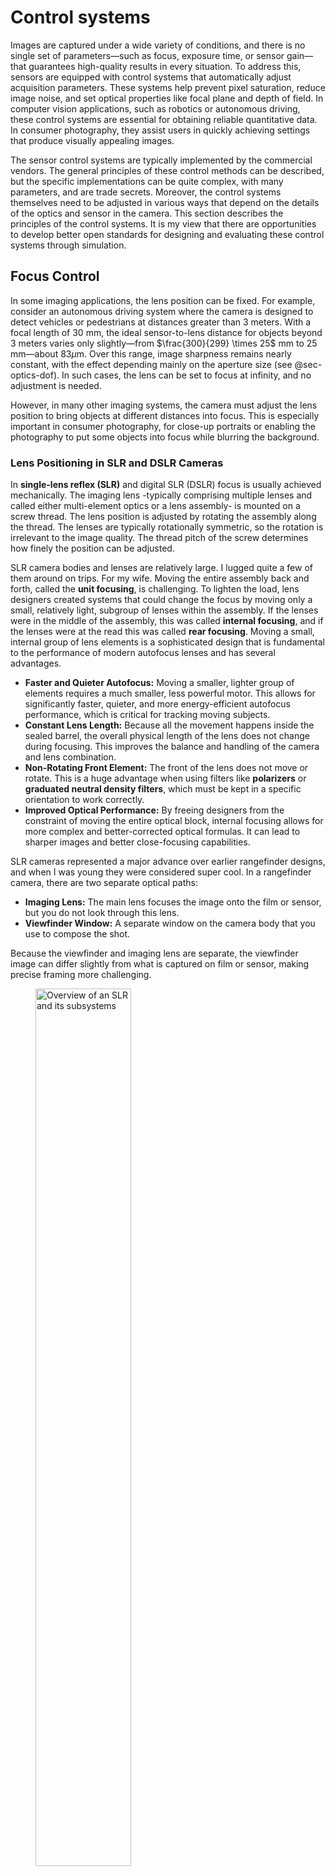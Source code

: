 # Control systems {#sec-sensor-control}

Images are captured under a wide variety of conditions, and there is no single set of parameters—such as focus, exposure time, or sensor gain—that guarantees high-quality results in every situation. To address this, sensors are equipped with control systems that automatically adjust acquisition parameters. These systems help prevent pixel saturation, reduce image noise, and set optical properties like focal plane and depth of field. In computer vision applications, such as robotics or autonomous driving, these control systems are essential for obtaining reliable quantitative data. In consumer photography, they assist users in quickly achieving settings that produce visually appealing images.

The sensor control systems are typically implemented by the commercial vendors. The general principles of these control methods can be described, but the specific implementations can be quite complex, with many parameters, and are trade secrets. Moreover, the control systems themselves need to be adjusted in various ways that depend on the details of the optics and sensor in the camera. This section describes the principles of the control systems. It is my view that there are opportunities to develop better open standards for designing and evaluating these control systems through simulation.

## Focus Control {#sec-focus-control}

In some imaging applications, the lens position can be fixed. For example, consider an autonomous driving system where the camera is designed to detect vehicles or pedestrians at distances greater than 3 meters. With a focal length of 30 mm, the ideal sensor-to-lens distance for objects beyond 3 meters varies only slightly—from $\frac{300}{299} \times 25$ mm to 25 mm—about $83 \mu \text{m}$. Over this range, image sharpness remains nearly constant, with the effect depending mainly on the aperture size (see @sec-optics-dof). In such cases, the lens can be set to focus at infinity, and no adjustment is needed.

However, in many other imaging systems, the camera must adjust the lens position to bring objects at different distances into focus. This is especially important in consumer photography, for close-up portraits or enabling the photography to put some objects into focus while blurring the background.

### Lens Positioning in SLR and DSLR Cameras {#sec-lens-positioning-slr}

In **single-lens reflex (SLR)** and digital SLR (DSLR) focus is usually achieved mechanically. The imaging lens -typically comprising multiple lenses and called either multi-element optics or a lens assembly- is mounted on a screw thread. The lens position is adjusted by rotating the assembly along the thread. The lenses are typically rotationally symmetric, so the rotation is irrelevant to the image quality. The thread pitch of the screw determines how finely the position can be adjusted.

SLR camera bodies and lenses are relatively large. I lugged quite a few of them around on trips. For my wife. Moving the entire assembly back and forth, called the **unit focusing**, is challenging. To lighten the load, lens designers created systems that could change the focus by moving only a small, relatively light, subgroup of lenses within the assembly. If the lenses were in the middle of the assembly, this was called **internal focusing**, and if the lenses were at the read this was called **rear focusing**. Moving a small, internal group of lens elements is a sophisticated design that is fundamental to the performance of modern autofocus lenses and has several advantages.

-   **Faster and Quieter Autofocus:** Moving a smaller, lighter group of elements requires a much smaller, less powerful motor. This allows for significantly faster, quieter, and more energy-efficient autofocus performance, which is critical for tracking moving subjects.
-   **Constant Lens Length:** Because all the movement happens inside the sealed barrel, the overall physical length of the lens does not change during focusing. This improves the balance and handling of the camera and lens combination.
-   **Non-Rotating Front Element:** The front of the lens does not move or rotate. This is a huge advantage when using filters like **polarizers** or **graduated neutral density filters**, which must be kept in a specific orientation to work correctly.
-   **Improved Optical Performance:** By freeing designers from the constraint of moving the entire optical block, internal focusing allows for more complex and better-corrected optical formulas. It can lead to sharper images and better close-focusing capabilities.

::: {#sensor-slr .callout-note collapse="true" title="Single-lens reflex"}
SLR cameras represented a major advance over earlier rangefinder designs, and when I was young they were considered super cool. In a rangefinder camera, there are two separate optical paths:

-   **Imaging Lens:** The main lens focuses the image onto the film or sensor, but you do not look through this lens.
-   **Viewfinder Window:** A separate window on the camera body that you use to compose the shot.

Because the viewfinder and imaging lens are separate, the viewfinder image can differ slightly from what is captured on film or sensor, making precise framing more challenging.

![Overview of an SLR and its subsystems](images/sensors/17-control/03-sensor-slr.png){#fig-sensor-slr width="60%"}

The innovation of the SLR (Single-Lens Reflex) camera is that it uses a single optical path for composing, focusing, and capturing the image—hence "single lens." Light entering through the lens assembly is directed by a semi-transparent "reflex" mirror (a type of beam splitter). Typically, about 70% of the light is sent to the viewfinder, while the remainder is directed to the autofocus subsystem. When the shutter is pressed, the mirror flips out of the way, allowing all the light to reach the film (SLR) or digital sensor (DSLR) (@fig-sensor-slr).

The SLR design also allows the user to control the aperture size, which directly affects the depth of field (@sec-optics-dof). One advantage of this design is that you can preview changes in depth of field directly through the viewfinder.
:::

### Lens Positioning in Mobile Devices {#sec-lens-positioning-mobile}

DSLRs had a large volume compared to smartphones and other compact devices. These cameras also use much smaller multi-element lenses. Focus is commonly controlled by a voice coil motor (VCM), which is reliable, inexpensive, and widely used in the industry (@fig-sensor-vcm). The small motor moves the entire lens assembly.

![Cell phone optics. The optics themselves are very compact but still multi-element. The position of the optics is usually controlled by a voice-coil motor.](images/sensors/17-control/03-sensor-vcm.png){#fig-sensor-vcm width="80%"}

There is also a growing market for lens positioning in cell pones using Micro-Electro-Mechanical Systems (MEMS) devices. These devices offer advantages such as low power consumption, fast response, and miniaturization, making them attractive for mobile imaging systems. The difference, however, is not huge.

![A video showing lens assembly position controlled by a MEMS device.](videos/sensors/17-control/MEMS-autofocus.mov){#fig-sensor-mems width="60%"}

Conceptually, autofocus methods share similarities with techniques for estimating object distance. Both rely on understanding the optical light field (@sec-optical-lightfield). While the implementation of autofocus algorithms has evolved significantly in recent years, the underlying physical principles remain the same. We begin with the classic autofocus mechanism and then describe more recent implementations that are integrated directly into CMOS sensors.

<!-- liquid lens callout here? 
DPAF: https://www.usa.canon.com/learning/training-articles/training-articles-list/intro-to-dual-pixel-autofocus-dpaf?srsltid=AfmBOoqOWeeB-2AQBm2LizJeHJ2uveINYldthZ42JKCKcq6rH2gB1WmZ&utm_source=chatgpt.com
-->

### Phase Detection Autofocus (PDAF) {#sec-phasedetection-autofocus}

@fig-focusprinciples-classic illustrates the principle of phase detection autofocus (PDAF). In this system, rays from a point object near the lens travel through different parts of the aperture—red rays from the top and green rays from the bottom—before reaching the sensor. When the lens is correctly focused, these rays converge to a single point on the sensor, producing a sharp image.

![Phase detection autofocus.](images/sensors/17-control/03-focusprinciples-2.png){#fig-focusprinciples-classic width="60%"}

The classic PDAF design, invented in the 1970s, uses a partially reflective mirror behind the main lens to direct light from the top and bottom of the lens to two separate microlenses. Each microlens focuses the incoming rays onto a linear sensor array. The system is arranged so that, when the image is in focus, the light from both the top and bottom of the lens is centered on their respective arrays. If the image is out of focus, the rays are displaced from the centers of the arrays. The relative displacement—called the phase difference—indicates both the amount and direction of defocus.

The autofocus subsystem uses this phase difference to determine how to move the lens to achieve focus. This method became a key feature in single-lens reflex (SLR) cameras, enabling fast and accurate autofocus.

However, this approach has drawbacks. The mirror, microlenses, and sensor arrays require a relatively large and complex mechanical assembly, making it impractical for compact devices like smartphones. Additionally, the system can only perform focusing or image capture at one time, not both simultaneously. Later technologies addressed these limitations.

::: {#sensor-phasedetect-autofocus .callout-note collapse="true" title="Phase detection autofocus: Commercialization"}
Phase detection autofocus (PDAF) for SLR cameras was pioneered by Honeywell, which patented the key concepts in the 1970s (U.S. Patents 3,875,401 and 4,185,191). Their design used a beam-splitting rangefinder rather than the later flip-mirror approach.

The first commercial SLR to feature PDAF was the Minolta Maxxum 7000 (α-7000 in Japan), released in 1985. It integrated in-body PDAF and motorized lens control, using phase differences measured by two linear sensor arrays to drive lens adjustments.

Leica had previously patented a different autofocus method based on contrast detection, which they licensed to Minolta. However, Minolta found this approach too slow and unreliable, so they developed a phase detection system instead—without securing a license from Honeywell. Honeywell sued and ultimately won a [substantial award](https://www.nytimes.com/1992/02/12/business/honeywell-minolta-dispute-teaches-conflicting-lessons.html).
:::

### Dual Pixel Autofocus (DPAF) {#sec-dualpixel-autofocus}

Traditional phase detection autofocus (PDAF) systems are difficult to implement in the compact form factor of smartphones. As a result, manufacturers initially adopted methods called **contrast detection autofocus (CDAF)**. These methods adjust the lens position to maximize image contrast, under the assumption that a well-focused image will have the sharpest edges. The CDAF methods lack a direct, physical measurement to guide lens movement, making it relatively slow and unreliable, especially in low-light or noisy conditions. Other approaches, such as time-of-flight (ToF) sensors (@sec-sensor-tof), have also been explored and are still used in some devices.

A major breakthrough came in 2014 with the introduction of **dual pixel autofocus (DPAF)**, which applies the principles of phase detection directly within the CMOS sensor. In DPAF, each pixel (or a subset of pixels) contains two photodiodes beneath a single microlens (@fig-sensor-dpaf). During normal image capture, the signals from both photodiodes are combined. For autofocus, however, the signals are read separately and compared.

![Dual pixel autofocus sensor design.](images/sensors/17-control/03-sensor-dpaf.png){#fig-sensor-dpaf width="80%"}

::: {#sensor-dpaf .callout-note collapse="true" title="Dual pixel autofocus: Canon"}
Canon introduced DPAF with the EOS 70D in 2013, building on earlier hybrid PDAF/live-view systems like the EOS 650D/T4i-D. Today, many vendors—including Sony and Omnivision—ship sensors with two photodiodes under each microlens, enabling fast, accurate on-sensor phase detection autofocus, especially for video.
:::

The underlying principle is based on the optical light field. For pixels near the center of the sensor, light rays from the left and right sides of the lens arrive at slightly different angles. The microlens directs these rays onto separate photodiodes within the pixel—one on the left, one on the right. When the image is in focus, both photodiodes receive similar signals. If the image is out of focus, the rays from the left and right sides of the lens are displaced, causing the signals from the two photodiodes to differ and shift relative to each other. The amount and direction of this shift indicate the degree and direction of defocus, just as in traditional PDAF.

![Shift from defocus. Needs work. Also, could do it with the Chess Set image and true light field simulation. t_cameraLightField.](images/sensors/17-control/03-sensors-lf-shift.png){#fig-sensor-lf-shift width="80%"}

By using two photodiodes under each microlens, DPAF sensors capture some information about the optical light field—the left and right subpixels sample rays from different parts of the lens. This concept could be extended further: with more subpixels, it may be possible to recover even richer light field information, opening up new possibilities for computational imaging and post-capture refocusing (@sec-sensor-lightfield).

## Exposure Control {#sec-exposure-control}
To capture a high-quality image, the exposure must be set so that dark regions generate enough electrons to rise above the sensor’s noise floor, while bright regions do not exceed the pixel’s full well capacity (@sec-wellcapacity-dynamicrange). If the exposure time is too short, pixels in dark areas collect very few electrons—sometimes fewer than the noise level. Even with a low-noise sensor, the inherent Poisson noise means that a small number of electrons results in a low signal-to-noise ratio. For example, if a pixel collects an average of 4 electrons, the standard deviation is 2, so the SNR is only 2.

Conversely, if the exposure time is too long, pixels in bright areas may generate more electrons than the pixel can store, causing the floating diffusion node to **saturate**. When this happens, a wide range of scene intensities are all recorded at the same maximum value.

Proper exposure control adjusts acquisition parameters so that the scene’s dynamic range fits within the sensor’s dynamic range, avoiding both excessive noise and saturation. In a conventional system, two main parameters control this fit: the lens aperture size and the exposure duration. Increasing the aperture allows more light to reach the sensor, raising the signal level. Extending the exposure duration gives the sensor more time to collect photons and convert them to electrons. The classic specification for exposure combines these two parameters, as described below.

### Exposure value {#sec-exposure-value}
The [**exposure value (EV)**](https://en.wikipedia.org/wiki/Exposure_value) is a single number that summarizes the combined effect of aperture size and exposure time on image brightness. For a lens with f-number $F$ and exposure time $T$ (in seconds), the exposure value is defined as

$$
\text{EV} = \log_{2}\left(\frac{F^2}{T}\right) = 2 \log_{2}(F) - \log_{2}(T)
$$ {#eq-exposure-value}

A lower EV means either a longer exposure time or a wider aperture (smaller $F$), both of which allow more light to reach the sensor. As scene brightness increases, a higher EV is needed to avoid overexposure. For example, if $F = 1$ and $T = 1$ second, then $EV = 0$. If the image is too bright and pixels are saturated, you can either halve the exposure time to $T = 1/2$ second (raising $EV$ to 1), or keep $T = 1$ second and increase the f-number to $F = \sqrt{2}$ (also $EV = 1$). Both changes reduce the light reaching the sensor by half[^exposure-fnumber].

[^exposure-fnumber]: The f-number is the ratio of the focal length to the aperture diameter (@sec-optics-fnumber). For a fixed focal length, increasing the f-number means reducing the aperture diameter, so less light reaches the sensor.

In film cameras, where each exposure was costly, photographers often used a separate light meter to determine the correct aperture and exposure time. Modern electronic cameras estimate scene brightness automatically, usually by taking continuous measurements just before the main exposure. On DSLRs, this process is typically triggered by pressing the shutter button halfway. In smartphones, exposure estimation usually begins as soon as the camera app is opened.

### Exposure Bracketing {#sec-exposure-bracketing}
A common engineering strategy for finding optimal settings is to perform a parameter sweep—systematically varying a parameter to observe its effect. In imaging, this is known as **exposure bracketing**.

Exposure bracketing means capturing several images of the same scene at different exposure durations. The technique dates back to at least 1851, when [Gustave Le Gray](https://en.wikipedia.org/wiki/Gustave_Le_Gray) photographed seascapes by taking separate exposures for the sky and the sea, since film could not capture both correctly in a single shot.

Modern digital cameras often provide an exposure bracketing feature. Typically, the user selects the best image from the set, but it is also possible to combine the bracketed images to create a composite with improved dynamic range.

### Burst Photography {#sec-exposure-burst}
To prevent pixel saturation, a team at Google proposed capturing a sequence of images using short exposure durations—a technique known as **burst photography** @hasinoff2016-burst-photography. Their method involves aligning the individual images and summing them to reduce shot noise (@sec-shot-noise).

This approach is particularly effective when sensor read noise is low and shot noise is the dominant noise source. In this scenario, each pixel measurement can be modeled as a Poisson random variable with mean $\lambda$. Summing $N$ such measurements yields another Poisson variable with mean $N\lambda$, improving the signal-to-noise ratio.

The main advantage of burst photography is that it allows the use of short exposures to avoid saturation in bright regions, while still achieving high image quality by combining multiple frames. However, this method requires accurate alignment of the images. If there is motion in the scene or camera shake—especially if objects move in front of one another (occlusion)—alignment becomes challenging or may fail. Burst photography works best with static scenes and a stable camera, but can still provide benefits in more dynamic situations, even if not every frame can be perfectly aligned.

### Space-varying exposure duration {#sec-exposure-dps}
The entire problem of exposure control becomes greatly simplified if there is not one exposure time, but there is a space-varying exposure time. In that case, the pixels in dark parts of the image can have a longer exposure time than pixels in the light part. This idea was implemented by the digital pixel sensor (@sec-digital-pixel). Recall that the voltage on each pixel, or small group of pixels, was measured non-destructively by the ADC. The voltage ($v_i$) and sample time ($t_i$) were recorded for the $i^{th}$ pixel. These two values, together, estimate the effective intensity ($E = v_i / t_i$).

Using only the **last non-saturated read** in a DPS provides a **higher SNR** than combining exponentially spaced earlier reads — particularly when the number of reads is small and the sensor is near saturation.

::: {.callout-note collapse="false" title="Optimal SNR from Exponentially spaced reads"}
<!-- FISE-Sensor: DPS SNR Optimization -->

In digital pixel sensors (DPS), it is common to sample the photodiode voltage multiple times during exposure. These samples can be taken at exponentially spaced time points to extend dynamic range. Suppose the sample times are given by

$$
t_i = t_0 \cdot 2^{i-1}, \quad \text{for } i = 1, 2, \dots, k,
$$

with corresponding measurements

$$
V_i = \alpha t_i + n_i,
$$

where $\alpha$ is the photon flux (in electrons per unit time), and $n_i \sim \mathcal{N}(0, \sigma_r^2)$ is independent Gaussian read noise.

We consider two estimators for $\alpha$:

### Using the Last Valid Read

If we estimate the flux using only the last read before saturation:

$$
\hat{\alpha}_{\text{last}} = \frac{V_k}{t_k},
$$

then the signal-to-noise ratio (SNR) is

$$
\mathrm{SNR}_{\text{last}} = \frac{\alpha t_k}{\sigma_r}.
$$

### Using Linear Regression

Using all $k$ samples in a least-squares fit to estimate $\alpha$, the variance of the slope estimator is

$$
\mathrm{Var}(\hat{\alpha}_{\text{reg}}) = \frac{\sigma_r^2}{\sum_{i=1}^k (t_i - \bar{t})^2},
$$

with

$$
\bar{t} = \frac{1}{k} \sum_{i=1}^k t_i = \frac{t_0 (2^k - 1)}{k}.
$$

The sum of squared deviations becomes

$$
\sum_{i=1}^k (t_i - \bar{t})^2 = \sum_{i=1}^k t_i^2 - k \bar{t}^2 = t_0^2 \left( \frac{4^k - 1}{3} - \frac{(2^k - 1)^2}{k} \right).
$$

Thus, the regression SNR is

$$
\mathrm{SNR}_{\text{reg}} = \frac{\alpha \sqrt{ \sum (t_i - \bar{t})^2 }}{\sigma_r}.
$$

We compare the two:

$$
\frac{\mathrm{SNR}_{\text{reg}}}{\mathrm{SNR}_{\text{last}}} = \frac{ \sqrt{ \sum (t_i - \bar{t})^2 } }{ t_k } = \frac{1}{2^{k-1}} \sqrt{ \frac{4^k - 1}{3} - \frac{(2^k - 1)^2}{k} }.
$$

### Numerical Examples

| $k$ | $\mathrm{SNR}_{\text{reg}} / \mathrm{SNR}_{\text{last}}$ |
|--------|--------------------------------------------------------------|
| 2      | 0.35                                                         |
| 3      | 0.54                                                         |
| 4      | 0.67                                                         |
| 5      | 0.75                                                         |

As the table shows, the regression estimator has lower SNR (ratio less than 1) than the last sample for small $k$. Early reads contain less signal but still contribute read noise, diminishing the benefit of regression.

 <!-- You may wish to include a plot of the SNR ratio vs. $k$ to visualize this result.  
(See Figure @fig-snr-exponential if added.) -->

:::



